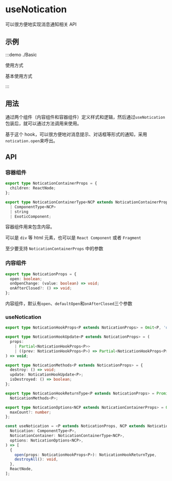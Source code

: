 # useNotication

可以很方便地实现消息通知相关 API

## 示例

:::demo ./Basic

使用方式

基本使用方式

:::

## 用法

通过两个组件（内容组件和容器组件）定义样式和逻辑，然后通过`useNotication`包装后，就可以通过方法调用来使用。

基于这个 hook，可以很方便地对消息提示、对话框等形式的通知，采用`notication.open`来呼出。

## API

### 容器组件

```ts
export type NoticationContainerProps = {
  children: ReactNode;
};

export type NoticationContainerType<NCP extends NoticationContainerProps> =
  | ComponentType<NCP>
  | string
  | ExoticComponent;
```

容器组件用来包含内容。

可以是 `div` 等 html 元素，也可以是 `React Component` 或者 `Fragment`

至少要支持 `NoticationContainerProps` 中的参数

### 内容组件

```ts
export type NoticationProps = {
  open: boolean;
  onOpenChange: (value: boolean) => void;
  onAfterClosed?: () => void;
};
```

内容组件，默认有`open`、`defaultOpen`和`onAfterClosed`三个参数

### useNotication

```ts
export type NoticationHookProps<P extends NoticationProps> = Omit<P, 'open' | 'onOpenChange'>;

export type NoticationHookUpdate<P extends NoticationProps> = (
  props:
    | Partial<NoticationHookProps<P>>
    | ((prev: NoticationHookProps<P>) => Partial<NoticationHookProps<P>>),
) => void;

export type NoticationMethods<P extends NoticationProps> = {
  destroy: () => void;
  update: NoticationHookUpdate<P>;
  isDestroyed: () => boolean;
};

export type NoticationHookReturnType<P extends NoticationProps> = Promise<NoticationMethods<P>> &
  NoticationMethods<P>;

export type NoticationOptions<NCP extends NoticationContainerProps> = Omit<NCP, 'children'> & {
  maxCount?: number;
};

const useNotication = <P extends NoticationProps, NCP extends NoticationContainerProps>(
  Notication: ComponentType<P>,
  NoticationContainer: NoticationContainerType<NCP>,
  options: NoticationOptions<NCP>,
) => [
  {
    open(props: NoticationHookProps<P>): NoticationHookReturnType,
    destroyAll(): void,
  },
  ReactNode,
];
```
